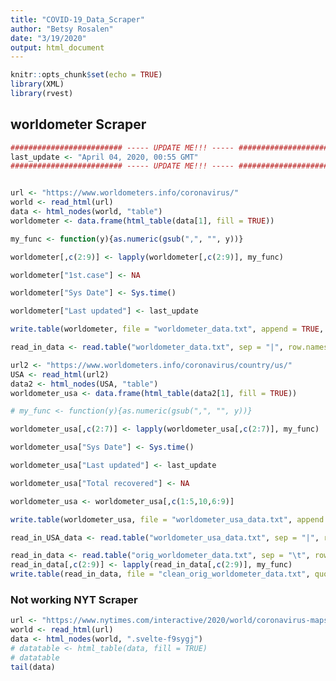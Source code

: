 ```yaml
---
title: "COVID-19_Data_Scraper"
author: "Betsy Rosalen"
date: "3/19/2020"
output: html_document
---
```


```r
knitr::opts_chunk$set(echo = TRUE)
library(XML)
library(rvest)
```

## worldometer Scraper

```r

######################### ----- UPDATE ME!!! ----- #########################
last_update <- "April 04, 2020, 00:55 GMT"
######################### ----- UPDATE ME!!! ----- #########################


url <- "https://www.worldometers.info/coronavirus/"
world <- read_html(url)
data <- html_nodes(world, "table")
worldometer <- data.frame(html_table(data[1], fill = TRUE))

my_func <- function(y){as.numeric(gsub(",", "", y))}

worldometer[,c(2:9)] <- lapply(worldometer[,c(2:9)], my_func)

worldometer["1st.case"] <- NA

worldometer["Sys Date"] <- Sys.time()

worldometer["Last updated"] <- last_update

write.table(worldometer, file = "worldometer_data.txt", append = TRUE, quote = FALSE, sep = "|", col.names = FALSE)

read_in_data <- read.table("worldometer_data.txt", sep = "|", row.names = NULL)
```

```r
url2 <- "https://www.worldometers.info/coronavirus/country/us/"
USA <- read_html(url2)
data2 <- html_nodes(USA, "table")
worldometer_usa <- data.frame(html_table(data2[1], fill = TRUE))

# my_func <- function(y){as.numeric(gsub(",", "", y))}

worldometer_usa[,c(2:7)] <- lapply(worldometer_usa[,c(2:7)], my_func)

worldometer_usa["Sys Date"] <- Sys.time()

worldometer_usa["Last updated"] <- last_update

worldometer_usa["Total recovered"] <- NA

worldometer_usa <- worldometer_usa[,c(1:5,10,6:9)]

write.table(worldometer_usa, file = "worldometer_usa_data.txt", append = TRUE, quote = FALSE, sep = "|", col.names = FALSE)

read_in_USA_data <- read.table("worldometer_usa_data.txt", sep = "|", row.names = NULL)
```

```r
read_in_data <- read.table("orig_worldometer_data.txt", sep = "\t", row.names = NULL)
read_in_data[,c(2:9)] <- lapply(read_in_data[,c(2:9)], my_func)
write.table(read_in_data, file = "clean_orig_worldometer_data.txt", quote = FALSE, sep = "|", col.names = FALSE)
```

### Not working NYT Scraper

```r
url <- "https://www.nytimes.com/interactive/2020/world/coronavirus-maps.html"
world <- read_html(url)
data <- html_nodes(world, ".svelte-f9sygj")
# datatable <- html_table(data, fill = TRUE)
# datatable
tail(data)
```
